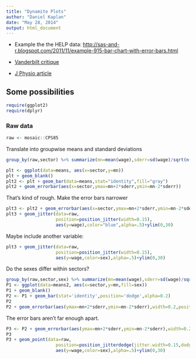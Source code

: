 ```yaml
---
title: "Dynamite Plots"
author: "Daniel Kaplan"
date: "May 28, 2014"
output: html_document
---
```


* Example the the HELP data: <http://sas-and-r.blogspot.com/2011/11/example-915-bar-chart-with-error-bars.html>


* [Vanderbilt critique](http://biostat.mc.vanderbilt.edu/wiki/pub/Main/TatsukiKoyama/Poster3.pdf)

* [J Physio article](http://onlinelibrary.wiley.com/store/10.1113/jphysiol.2011.205062/asset/jphysiol.2011.205062.pdf?v=1&t=hvr1hr92&s=21bc84caefbdc8977cd03dd5f9ce08463f066bbe)

## Some possibilities

```r
require(ggplot2)
require(dplyr)
```

### Raw data

```r
raw <- mosaic::CPS85
```

Translate into groupwise means and standard deviations

```r
group_by(raw,sector) %>% summarize(mn=mean(wage),sderr=sd(wage)/sqrt(n())) -> means
```

```r
plt <- ggplot(data=means, aes(x=sector,y=mn))
plt + geom_blank()
plt2 <- plt + geom_bar(data=means,stat="identity",fill="gray")
plt2 + geom_errorbar(aes(x=sector,ymax=mn+2*sderr,ymin=mn-2*sderr))
```

That's kind of rough.  Make the error bars narrower
```r
plt3 <- plt2 + geom_errorbar(aes(x=sector,ymax=mn+2*sderr,ymin=mn-2*sderr,width=0.2),size=2)
plt3 + geom_jitter(data=raw,
                   position=position_jitter(width=0.15),
                   aes(y=wage),color="blue",alpha=.5)+ylim(0,30)
```

Maybe include another variable:
```r
plt3 + geom_jitter(data=raw,
                   position=position_jitter(width=0.15),
                   aes(y=wage,color=sex),alpha=.5)+ylim(0,30)
```

Do the sexes differ within sectors?
```r
group_by(raw,sector,sex) %>% summarize(mn=mean(wage),sderr=sd(wage)/sqrt(n())) -> means2
P1 <- ggplot(data=means2, aes(x=sector,y=mn,fill=sex)) 
P1 + geom_blank()
P2 <- P1 + geom_bar(stat='identity',position='dodge',alpha=0.2)
P2
P2 + geom_errorbar(aes(ymax=mn+2*sderr,ymin=mn-2*sderr),width=0.2,position='dodge')
```

The error bars aren't far enough apart.
```r
P3 <- P2 + geom_errorbar(aes(ymax=mn+2*sderr,ymin=mn-2*sderr),width=0.2,position=position_dodge(width=0.8))
P3
P3 + geom_point(data=raw,
                   position=position_jitterdodge(jitter.width=0.15,dodge.width=.9),
                   aes(y=wage,color=sex),alpha=.5)+ylim(0,30)
```